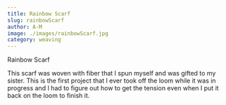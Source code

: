 ```yaml
---
title: Rainbow Scarf
slug: rainbowScarf
author: A-M
image: ./images/rainbowScarf.jpg
category: weaving
---
```


<div className="main-page-container">
  <p className="main-page-header">Rainbow Scarf</p>

  <p className="post-text">
 This scarf was woven with fiber that I spun myself and was gifted to my sister. This is the first project that I ever took off the loom while it was in progress and I had to figure out how to get the tension even when I put it back on the loom to finish it.
  </p>




</div>


